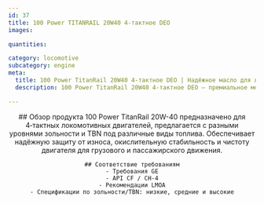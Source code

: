 ```yaml
---
id: 37
title: 100 Power TITANRAIL 20W40 4‑тактное DEO
images:

quantities:

category: locomotive
subcategory: engine
meta:
  title: 100 Power TitanRail 20W40 4‑тактное DEO | Надёжное масло для локомотивов
  description: 100 Power TitanRail 20W40 4‑тактное DEO — премиальное моторное масло для 4‑тактных локомотивных двигателей. Сформулировано с несколькими уровнями зольности и TBN под разные виды топлива, обеспечивает надёжную защиту от износа, отличную окислительную стабильность и чистоту двигателя. Соответствует требованиям GE, API CF / CH-4 и рекомендациям LMOA.

---
```


<Header>
    ## Обзор продукта
  100 Power TitanRail 20W-40 предназначено для 4‑тактных локомотивных двигателей, предлагается с разными уровнями зольности и TBN под различные виды топлива. Обеспечивает надёжную защиту от износа, окислительную стабильность и чистоту двигателя для грузового и пассажирского движения.

    ## Соответствие требованиям
    - Требования GE
    - API CF / CH-4
    - Рекомендации LMOA
    - Спецификации по зольности/TBN: низкие, средние и высокие

</Header>
